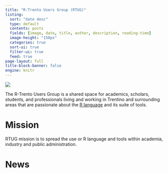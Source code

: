 ```yaml
---
title: "R-Trento Users Group (RTUG)"
listing:
  sort: "date desc"
  type: default
  contents: posts
  fields: [image, date, title, author, description, reading-time]
  image-height: "150px"
  categories: true
  sort-ui: true
  filter-ui: true
  feed: true
page-layout: full
title-block-banner: false
engine: knitr
---
```


::: {layout="[30,70]"}
::: {#second-column}
![](images/RTUG.jpg)
:::
:::{#first-column}
The R-Trento Users Group is a shared space for academics, scholars, students, and professionals living and working in Trentino and surrounding areas that are passionate about the [R language](https://r-project.org) and its suite of tools.

# Mission

RTUG mission is to spread the use or R language and tools within academia, industry and public administration.
:::

:::


# News